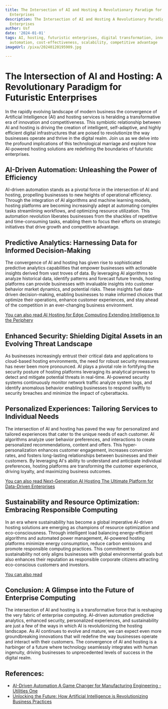 ```yaml
---
title: The Intersection of AI and Hosting A Revolutionary Paradigm for Futuristic
  Enterprises
description: The Intersection of AI and Hosting A Revolutionary Paradigm for Futuristic
  Enterprises
author: Usf
date: '2024-01-01'
tags: AI, hosting, futuristic enterprises, digital transformation, innovation, efficiency,
  automation, cost-effectiveness, scalability, competitive advantage
imageUrl: /pixa/20240120195909.jpg

---
```

#  The Intersection of AI and Hosting: A  Revolutionary Paradigm for Futuristic Enterprises

In the  rapidly evolving landscape of modern business the convergence of  Artificial Intelligence (AI) and hosting  services is heralding  a transformative  era of innovation and competitiveness. This symbiotic relationship between AI  and hosting is driving the creation of intelligent, self-adaptive, and highly efficient digital infrastructures that are poised to revolutionize the  way businesses operate and thrive in the digital realm. Join us as we  delve into the profound  implications of this  technological marriage and explore  how AI-powered hosting solutions are redefining the boundaries of futuristic enterprises.

## AI-Driven Automation: Unleashing the Power of Efficiency

AI-driven automation stands as a pivotal force in the intersection of AI and hosting, propelling businesses to new heights of operational efficiency. Through the integration of AI algorithms  and machine learning models, hosting platforms are becoming increasingly adept at automating complex tasks streamlining workflows, and optimizing resource utilization. This automation revolution liberates businesses from the shackles of repetitive and time-consuming tasks, enabling them to focus  their efforts on strategic initiatives that  drive growth and competitive advantage.

## Predictive Analytics: Harnessing Data for Informed Decision-Making

The convergence of AI and hosting has given rise to sophisticated predictive analytics  capabilities that empower businesses with actionable insights derived from vast troves of data.  By leveraging  AI algorithms to analyze historical data, identify patterns and forecast future trends, hosting  platforms can provide  businesses with invaluable insights into customer behavior market dynamics, and potential  risks. These insights fuel data-driven decision-making, enabling businesses to make informed choices that optimize their operations, enhance customer  experiences, and  stay ahead of the competition in an ever-changing  business environment.

[You can also read AI Hosting for Edge Computing Extending Intelligence to the Periphery](AI%20Hosting%20for%20Edge%20Computing%20Extending%20Intelligence%20to%20the%20Periphery)


## Enhanced Security: Shielding Digital Assets  in an Evolving Threat Landscape

As businesses increasingly entrust their critical data and applications to cloud-based hosting environments, the  need for robust security measures has never been more pronounced. AI plays a pivotal role in fortifying the security posture of hosting platforms leveraging its analytical prowess to detect and mitigate potential threats in real-time. AI-powered security systems continuously monitor network traffic analyze system logs, and identify anomalous behavior enabling businesses to respond swiftly to security breaches and minimize  the impact of cyberattacks.

## Personalized Experiences: Tailoring  Services to  Individual Needs

The intersection of AI and hosting has paved the way  for personalized  and  tailored experiences that cater to  the  unique  needs of each customer. AI algorithms analyze user behavior preferences, and interactions to create personalized recommendations, content and offers. This hyper-personalization enhances customer engagement, increases conversion rates, and fosters long-lasting relationships between businesses and their customers. By leveraging AI's ability to understand and  anticipate individual preferences, hosting platforms are transforming the customer experience, driving loyalty, and maximizing business outcomes.

[You can also read Next-Generation AI  Hosting The Ultimate Platform for Data-Driven Enterprises](Next-Generation%20AI%20Hosting%20The%20Ultimate%20Platform%20for%20Data-Driven%20Enterprises)


## Sustainability and Resource Optimization: Embracing Responsible Computing

In an era  where sustainability  has become  a global imperative AI-driven hosting solutions are emerging as  champions of resource  optimization and eco-consciousness. Through intelligent  load balancing energy-efficient algorithms and  automated power management,  AI-powered  hosting  platforms minimize energy consumption, reduce  carbon emissions and promote responsible computing practices. This commitment to sustainability not  only  aligns businesses with global environmental goals but also enhances  their reputation as responsible corporate citizens attracting eco-conscious customers and  investors.

[You can also  read  ]()


## Conclusion: A  Glimpse into the Future of Enterprise Computing

The intersection of AI and hosting is  a transformative force that is reshaping the very fabric of enterprise computing.  AI-driven  automation predictive analytics, enhanced security, personalized experiences, and sustainability are just a few of the ways in  which  AI is revolutionizing the hosting landscape. As AI continues to evolve and  mature, we can expect even more groundbreaking innovations that will redefine the way businesses operate and interact  with their  customers. The convergence of  AI and hosting is a harbinger of a future where technology seamlessly integrates with human ingenuity, driving businesses to unprecedented levels of success in the digital realm.

## References:
- [AI-Driven Automation A Game Changer for Manufacturing Engineering - Utilities One](https://utilitiesone.com/ai-driven-automation-a-game-changer-for-manufacturing-engineering)
- [Unlocking the Future: How Artificial Intelligence is Revolutionizing Business Practices](https://auren.com/int/blog/unlocking-the-future-how-artificial-intelligence-is-revolutionizing-business-practices/)
